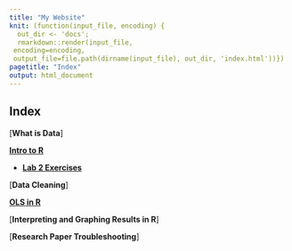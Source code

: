 ```yaml
---
title: "My Website"
knit: (function(input_file, encoding) {
  out_dir <- 'docs';
  rmarkdown::render(input_file,
 encoding=encoding,
 output_file=file.path(dirname(input_file), out_dir, 'index.html'))})
pagetitle: "Index"
output: html_document
---
```


## Index 

[**What is Data**]

[**Intro to R**](lab2.html)

  - [**Lab 2 Exercises**](lab2-exercises.html)

[**Data Cleaning**]

[**OLS in R**](lab4.html)

[**Interpreting and Graphing Results in R**]

[**Research Paper Troubleshooting**]
